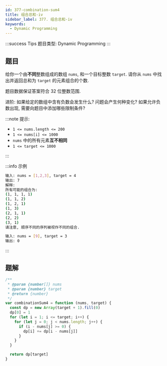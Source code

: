 ```yaml
---
id: 377-combination-sum4
title: 组合总和-iv
sidebar_label: 377. 组合总和-iv
keywords:
  - Dynamic Programming
---
```


:::success Tips
题目类型: Dynamic Programming
:::

## 题目

给你一个由**不同**整数组成的数组 `nums`, 和一个目标整数 `target`. 请你从 `nums` 中找出并返回总和为 `target` 的元素组合的个数.

题目数据保证答案符合 32 位整数范围.

进阶: 如果给定的数组中含有负数会发生什么? 问题会产生何种变化? 如果允许负数出现, 需要向题目中添加哪些限制条件?

:::note 提示:

- `1 <= nums.length <= 200`
- `1 <= nums[i] <= 1000`
- `nums` 中的所有元素**互不相同**
- `1 <= target <= 1000`

:::

:::info 示例

```bash
输入: nums = [1,2,3], target = 4
输出: 7
解释:
所有可能的组合为:
(1, 1, 1, 1)
(1, 1, 2)
(1, 2, 1)
(1, 3)
(2, 1, 1)
(2, 2)
(3, 1)
请注意, 顺序不同的序列被视作不同的组合.
```

```bash
输入: nums = [9], target = 3
输出: 0
```

:::

## 题解

```ts
/**
 * @param {number[]} nums
 * @param {number} target
 * @return {number}
 */
var combinationSum4 = function (nums, target) {
  const dp = new Array(target + 1).fill(0)
  dp[0] = 1
  for (let i = 1; i <= target; i++) {
    for (let j = 0; j < nums.length; j++) {
      if (i - nums[j] >= 0) {
        dp[i] += dp[i - nums[j]]
      }
    }
  }

  return dp[target]
}
```
